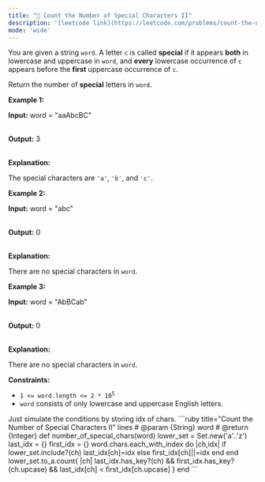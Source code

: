 ```yaml
---
title: "🧀 Count the Number of Special Characters II"
description: '[leetcode link](https://leetcode.com/problems/count-the-number-of-special-characters-ii/description/)'
mode: 'wide'
---
```

<Tabs>
  <Tab title="Question" icon="circle-question" iconType="regular">
    <Card>
      <p>You are given a string <code>word</code>. A letter&nbsp;<code>c</code> is called <strong>special</strong> if it appears <strong>both</strong> in lowercase and uppercase in <code>word</code>, and <strong>every</strong> lowercase occurrence of <code>c</code> appears before the <strong>first</strong> uppercase occurrence of <code>c</code>.</p>  <p>Return the number of<em> </em><strong>special</strong> letters<em> </em>in<em> </em><code>word</code>.</p>   <p><strong class="example">Example 1:</strong></p>  <div class="example-block"> <p><strong>Input:</strong> <span class="example-io">word = &quot;aaAbcBC&quot;</span></p>  <p><br/> <strong>Output:</strong> <span class="example-io">3</span></p>  <p><br/> <strong>Explanation:</strong></p>  <p>The special characters are <code>&#39;a&#39;</code>, <code>&#39;b&#39;</code>, and <code>&#39;c&#39;</code>.</p> </div>  <p><strong class="example">Example 2:</strong></p>  <div class="example-block"> <p><strong>Input:</strong> <span class="example-io">word = &quot;abc&quot;</span></p>  <p><br/> <strong>Output:</strong> <span class="example-io">0</span></p>  <p><br/> <strong>Explanation:</strong></p>  <p>There are no special characters in <code>word</code>.</p> </div>  <p><strong class="example">Example 3:</strong></p>  <div class="example-block"> <p><strong>Input:</strong> <span class="example-io">word = &quot;AbBCab&quot;</span></p>  <p><br/> <strong>Output:</strong> <span class="example-io">0</span></p>  <p><br/> <strong>Explanation:</strong></p>  <p>There are no special characters in <code>word</code>.</p> </div>   <p><strong>Constraints:</strong></p>  <ul>  <li><code>1 &lt;= word.length &lt;= 2 * 10<sup>5</sup></code></li>  <li><code>word</code> consists of only lowercase and uppercase English letters.</li> </ul> 
    </Card>
  </Tab>
  <Tab title="Solution" icon="lightbulb" iconType="regular" >
    <Card>
      Just simulate the conditions by storing idx of chars.
</Card>
  <Expandable title="code">
    <CodeGroup dropdown>
```ruby title="Count the Number of Special Characters II" lines
# @param {String} word
# @return {Integer}
def number_of_special_chars(word)
  lower_set = Set.new('a'..'z')
  last_idx = {}
  first_idx = {}
  word.chars.each_with_index do |ch,idx|
    if lower_set.include?(ch)
      last_idx[ch]=idx
    else
      first_idx[ch]||=idx
    end
  end
  lower_set.to_a.count{ |ch| last_idx.has_key?(ch) && first_idx.has_key?(ch.upcase) && last_idx[ch] < first_idx[ch.upcase] }
end
```
    </CodeGroup>
  </Expandable>
  </Tab>
</Tabs>